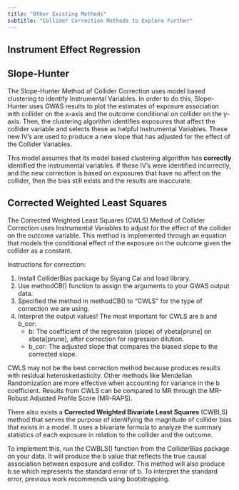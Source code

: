 ```yaml
---
title: "Other Existing Methods"
subtitle: "Collider Correction Methods to Explore Further"
---
```


## **Instrument Effect Regression**





## **Slope-Hunter**

The Slope-Hunter Method of Collider Correction uses model based clustering to identify Instrumental Variables. In order to do this, Slope-Hunter uses GWAS results to plot the estimates of exposure association with collider on the x-axis and the outcome conditional on collider on the y-axis. Then, the clustering algorithm identifies exposures that affect the collider variable and selects these as helpful Instrumental Variables. These new IV's are used to produce a new slope that has adjusted for the effect of the Collider Variables.

This model assumes that its model based clustering algorithm has **correctly** identified the instrumental variables. If these IV's were identified incorrectly, and the new correction is based on exposures that have no affect on the collider, then the bias still exists and the results are inaccurate.


## **Corrected Weighted Least Squares**

The Corrected Weighted Least Squares (CWLS) Method of Collider Correction uses Instrumental Variables to adjust for the effect of the collider on the outcome variable. This method is implemented through an equation that models the conditional effect of the exposure on the outcome given the collider as a constant. 

Instructions for correction:

1. Install ColliderBias package by Siyang Cai and load library.
2. Use methodCB() function to assign the arguments to your GWAS output data.
3. Specified the method in methodCB() to "CWLS" for the type of correction we are using. 
4. Interpret the output values! The most important for CWLS are b and b_cor:
    - b: The coefficient of the regression (slope) of ybeta[prune] on xbeta[prune], after correction for regression dilution.
    - b_cor: The adjusted slope that compares the biased slope to the corrected slope.

CWLS may not be the best correction method because produces results with residual heteroskedasticity. Other methods like Mendelian Randomization are more effective when accounting for variance in the b coefficient. Results from CWLS can be compared to MR through the MR-Robust Adjusted Profile Score (MR-RAPS). 

There also exists a **Corrected Weighted Bivariate Least Squares** (CWBLS) method that serves the purpose of identifying the magnitude of collider bias that exists in a model. It uses a bivariate formula to analyze the summary statistics of each exposure in relation to the collider and the outcome. 

To implement this, run the CWBLS() function from the ColliderBias package on your data. It will produce the b value that reflects the true causal association between exposure and collider. This method will also produce b.se which represents the standard error of b. To interpret the standard error, previous work recommends using bootstrapping. 




